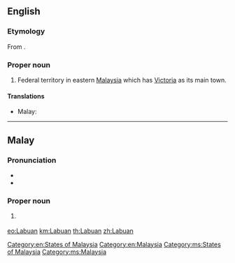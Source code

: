 ==English==
{{wikipedia}}

===Etymology===
From {{etyl|ms|en}} {{m|ms|Labuan}}.

===Proper noun===
{{en-proper noun}}

# Federal territory in eastern [[Malaysia]] which has [[Victoria]] as its main town.

====Translations====
{{trans-top|Federal territory in Malaysia}}
* Malay: {{t|ms|Labuan}}
{{trans-mid}}
{{trans-bottom}}

[[Category:en:States of Malaysia]]
[[Category:en:Malaysia]]

----

==Malay==
{{wikipedia|lang=ms}}

===Pronunciation===
* {{IPA|/labuan/|lang=ms}}
* {{rhymes|uan|wan|an|lang=ms}}

===Proper noun===
{{head|ms|proper noun}}

# {{l|en|Labuan}} {{qualifier|Federal territory in Malaysia}}

[[Category:ms:States of Malaysia]]
[[Category:ms:Malaysia]]

[[eo:Labuan]]
[[km:Labuan]]
[[th:Labuan]]
[[zh:Labuan]]